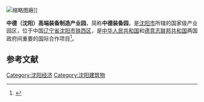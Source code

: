{{expand|time=2016-03-18T09:15:02+00:00}}
[[File:BMW_Tiexi_Factory.jpg|缩略图]]廠]]

'''中德（沈阳）高端装备制造产业园'''，简称'''中德装备园'''，是[[沈阳市|沈阳市]]所辖的国家级产业园区，位于中国[[辽宁省|辽宁省]][[沈阳市|沈阳市]][[铁西区_(沈阳市)|铁西区]]，是[[中华人民共和国|中华人民共和国]]和[[德意志联邦共和国|德意志联邦共和国]]两国政府间重要的国际合作项目<ref name="国务院">{{cite web |author= |authorlink= |coauthors= |title=国务院关于中德（沈阳）高端装备制造产业园建设方案的批复 |url=http://www.gov.cn/zhengce/content/2015-12/23/content_10500.htm |work= |publisher=中华人民共和国中央人民政府 |date=2015-12-23 |accessdate=2016-03-18 |archive-date=2017-07-30 |archive-url=https://web.archive.org/web/20170730121901/http://www.gov.cn/zhengce/content/2015-12/23/content_10500.htm |dead-url=no }}</ref>。

== 参考文献 ==
{{Reflist|2}}

[[Category:沈阳经济|Category:沈阳经济]]
[[Category:沈阳建筑物|Category:沈阳建筑物]]
